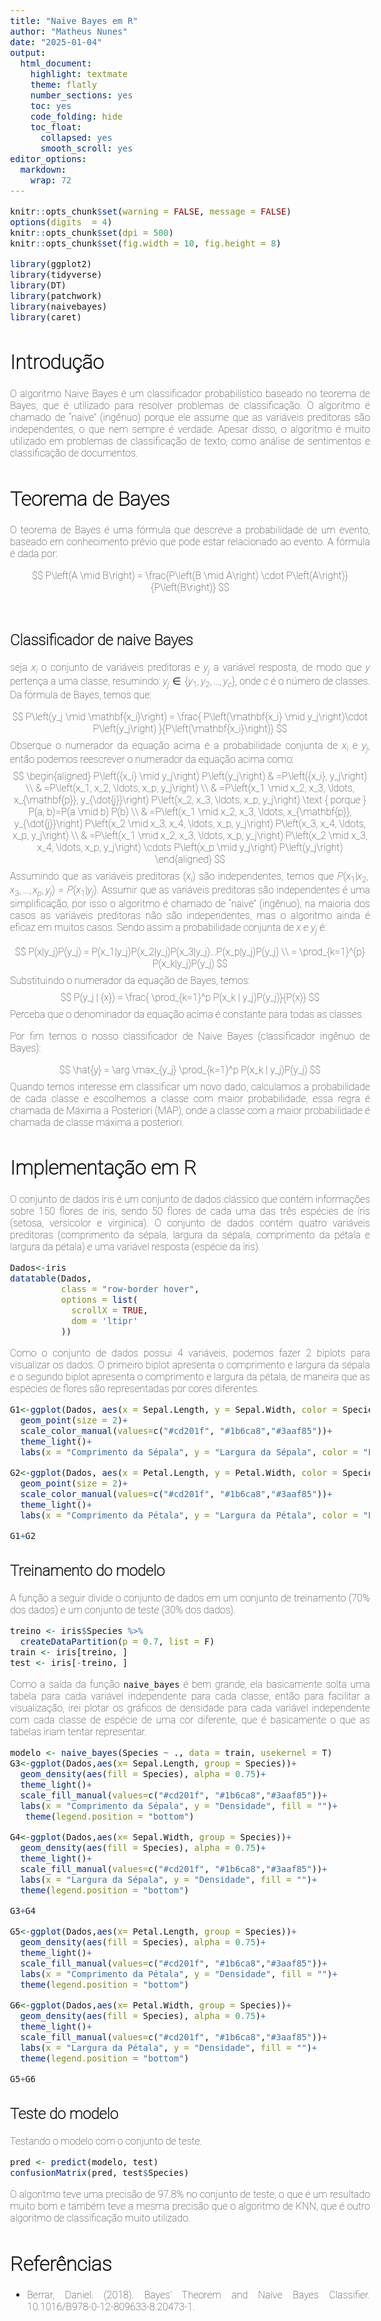 ---
title: "Naive Bayes em R"
author: "Matheus Nunes"
date: "2025-01-04"
output: 
  html_document:
    highlight: textmate
    theme: flatly
    number_sections: yes
    toc: yes
    code_folding: hide
    toc_float:
      collapsed: yes
      smooth_scroll: yes
editor_options: 
  markdown: 
    wrap: 72
---

```{=html}
<style>
body {
font-family: "Roboto Thin", sans-serif;
font-size: 16px;
}
</style>
```

```{=html}
<style>
body {
text-align: justify;
}
</style>
```

```{r setup, include=FALSE}

knitr::opts_chunk$set(warning = FALSE, message = FALSE)
options(digits  = 4)
knitr::opts_chunk$set(dpi = 500)
knitr::opts_chunk$set(fig.width = 10, fig.height = 8)

```

```{r}
library(ggplot2)
library(tidyverse)
library(DT)
library(patchwork)
library(naivebayes)
library(caret)
```

# Introdução

O algoritmo Naive Bayes é um classificador probabilístico baseado no
teorema de Bayes, que é utilizado para resolver problemas de
classificação. O algoritmo é chamado de "naive" (ingênuo) porque ele
assume que as variáveis preditoras são independentes, o que nem sempre é
verdade. Apesar disso, o algoritmo é muito utilizado em problemas de
classificação de texto, como análise de sentimentos e classificação de
documentos.

# Teorema de Bayes

O teorema de Bayes é uma fórmula que descreve a probabilidade de um
evento, baseado em conhecimento prévio que pode estar relacionado ao
evento. A fórmula é dada por:

$$
P\left(A \mid B\right) = \frac{P\left(B \mid A\right) \cdot P\left(A\right)}{P\left(B\right)}
$$\

## Classificador de naive Bayes

seja $x_i$ o conjunto de variáveis preditoras e $y_j$ a variável
resposta, de modo que $y$ pertença a uma classe, resumindo:
$y_j \in \{y_1, y_2, \ldots, y_c\}$, onde $c$ é o número de classes. Da
fórmula de Bayes, temos que:

$$
P\left(y_j \mid \mathbf{x_i}\right) = \frac{ P\left(\mathbf{x_i} \mid y_j\right)\cdot P\left(y_j\right) }{P\left(\mathbf{x_i}\right)}
$$ Obserque o numerador da equação acima é a probabilidade conjunta de
$x_i$ e $y_j$, então podemos reescrever o numerador da equação acima
como: $$
\begin{aligned}
P\left({x_i} \mid y_j\right) P\left(y_j\right) & =P\left({x_i}, y_j\right) \\
& =P\left(x_1, x_2, \ldots, x_p, y_j\right) \\
& =P\left(x_1 \mid x_2, x_3, \ldots, x_{\mathbf{p}}, y_{\dot{j}}\right) P\left(x_2, x_3, \ldots, x_p, y_j\right) \text { porque } P(a, b)=P(a \mid b) P(b) \\
& =P\left(x_1 \mid x_2, x_3, \ldots, x_{\mathbf{p}}, y_{\dot{j}}\right) P\left(x_2 \mid x_3, x_4, \ldots, x_p, y_j\right) P\left(x_3, x_4, \ldots, x_p, y_j\right) \\
& =P\left(x_1 \mid x_2, x_3, \ldots, x_p, y_j\right) P\left(x_2 \mid x_3, x_4, \ldots, x_p, y_j\right) \cdots P\left(x_p \mid y_j\right) P\left(y_j\right)
\end{aligned}
$$ Assumindo que as variáveis preditoras $(x_i)$ são independentes,
temos que $P(x_1|x_2,x_3,...,x_p,y_j) = P(x_1|y_j)$. Assumir que as
variáveis preditoras são independentes é uma simplificação, por isso o
algoritmo é chamado de "naive" (ingênuo), na maioria dos casos as
variáveis preditoras não são independentes, mas o algoritmo ainda é
eficaz em muitos casos. Sendo assim a probabilidade conjunta de $x$ e
$y_j$ é:

$$
P(x|y_j)P(y_j) = P(x_1|y_j)P(x_2|y_j)P(x_3|y_j)...P(x_p|y_j)P(y_j) \\
= \prod_{k=1}^{p} P(x_k|y_j)P(y_j)
$$ Substituindo o numerador da equação de Bayes, temos: $$
P(y_j | {x}) = \frac{ \prod_{k=1}^p P(x_k | y_j)P(y_j)}{P(x)}
$$ Perceba que o denominador da equação acima é constante para todas as
classes.

Por fim temos o nosso classificador de Naive Bayes (classificador
ingênuo de Bayes):

$$
\hat{y} = \arg \max_{y_j}  \prod_{k=1}^p P(x_k | y_j)P(y_j)
$$ Quando temos interesse em classificar um novo dado, calculamos a
probabilidade de cada classe e escolhemos a classe com maior
probabilidade, essa regra é chamada de Máxima a Posteriori (MAP), onde a
classe com a maior probabilidade é chamada de classe máxima a
posteriori.

# Implementação em R

O conjunto de dados iris é um conjunto de dados clássico que contém
informações sobre 150 flores de íris, sendo 50 flores de cada uma das
três espécies de íris (setosa, versicolor e virginica). O conjunto de
dados contém quatro variáveis preditoras (comprimento da sépala, largura
da sépala, comprimento da pétala e largura da pétala) e uma variável
resposta (espécie da íris).

```{r}
Dados<-iris
datatable(Dados,
          class = "row-border hover",
          options = list(
            scrollX = TRUE,
            dom = 'ltipr'
          ))
```

Como o conjunto de dados possui 4 variáveis, podemos fazer 2 biplots
para visualizar os dados. O primeiro biplot apresenta o comprimento e
largura da sépala e o segundo biplot apresenta o comprimento e largura
da pétala, de maneira que as espécies de flores são representadas por
cores diferentes.

```{r}
G1<-ggplot(Dados, aes(x = Sepal.Length, y = Sepal.Width, color = Species))+
  geom_point(size = 2)+
  scale_color_manual(values=c("#cd201f", "#1b6ca8","#3aaf85"))+
  theme_light()+
  labs(x = "Comprimento da Sépala", y = "Largura da Sépala", color = "Espécies")

G2<-ggplot(Dados, aes(x = Petal.Length, y = Petal.Width, color = Species))+
  geom_point(size = 2)+
  scale_color_manual(values=c("#cd201f", "#1b6ca8","#3aaf85"))+
  theme_light()+
  labs(x = "Comprimento da Pétala", y = "Largura da Pétala", color = "Espécies")

G1+G2
```

## Treinamento do modelo

A função a seguir divide o conjunto de dados em um conjunto de
treinamento (70% dos dados) e um conjunto de teste (30% dos dados).

```{r}
treino <- iris$Species %>%
  createDataPartition(p = 0.7, list = F)
train <- iris[treino, ]
test <- iris[-treino, ]
```

Como a saída da função `naive_bayes` é bem grande, ela basicamente solta uma tabela para cada variável independente para cada classe, então para facilitar a visualização, irei plotar os gráficos de densidade para cada variável independente com cada classe de espécie de uma cor diferente, que é basicamente o que as tabelas iriam tentar representar.

```{r}
modelo <- naive_bayes(Species ~ ., data = train, usekernel = T)
G3<-ggplot(Dados,aes(x= Sepal.Length, group = Species))+
  geom_density(aes(fill = Species), alpha = 0.75)+
  theme_light()+
  scale_fill_manual(values=c("#cd201f", "#1b6ca8","#3aaf85"))+
  labs(x = "Comprimento da Sépala", y = "Densidade", fill = "")+
   theme(legend.position = "bottom")

G4<-ggplot(Dados,aes(x= Sepal.Width, group = Species))+
  geom_density(aes(fill = Species), alpha = 0.75)+
  theme_light()+
  scale_fill_manual(values=c("#cd201f", "#1b6ca8","#3aaf85"))+
  labs(x = "Largura da Sépala", y = "Densidade", fill = "")+
  theme(legend.position = "bottom")

G3+G4
```

```{r}
G5<-ggplot(Dados,aes(x= Petal.Length, group = Species))+
  geom_density(aes(fill = Species), alpha = 0.75)+
  theme_light()+
  scale_fill_manual(values=c("#cd201f", "#1b6ca8","#3aaf85"))+
  labs(x = "Comprimento da Pétala", y = "Densidade", fill = "")+
  theme(legend.position = "bottom")

G6<-ggplot(Dados,aes(x= Petal.Width, group = Species))+
  geom_density(aes(fill = Species), alpha = 0.75)+
  theme_light()+
  scale_fill_manual(values=c("#cd201f", "#1b6ca8","#3aaf85"))+
  labs(x = "Largura da Pétala", y = "Densidade", fill = "")+
  theme(legend.position = "bottom")

G5+G6
```


## Teste do modelo
Testando o modelo com o conjunto de teste.
```{r}
pred <- predict(modelo, test)
confusionMatrix(pred, test$Species)
```
O algoritmo teve uma precisão de 97.8% no conjunto de teste, o que é um resultado muito bom e também teve a mesma precisão que o algoritmo de KNN, que é outro algoritmo de classificação muito utilizado.



# Referências

-   Berrar, Daniel. (2018). Bayes’ Theorem and Naive Bayes Classifier.
    10.1016/B978-0-12-809633-8.20473-1.

